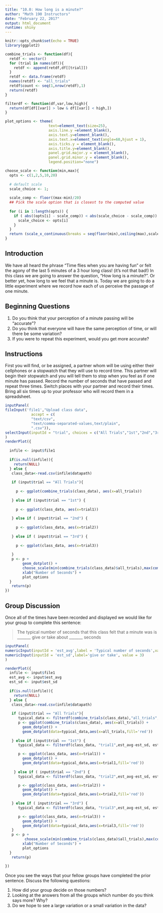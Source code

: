 ```yaml
---
title: "10.0: How long is a minute?"
author: "Math 190 Instructors"
date: "February 22, 2017"
output: html_document
runtime: shiny
---
```


```r
knitr::opts_chunk$set(echo = TRUE)
library(ggplot2)

combine_trials <- function(df){
  retdf <- vector()
  for (trial in names(df)){
    retdf <- append(retdf,df[[trial]])
  }
  retdf <- data.frame(retdf)
  names(retdf) <- "all_trials"
  retdf$count <- seq(1,nrow(retdf),1)
  return(retdf)
}

filterdf <- function(df,var,low,high){
  return(df[df[[var]] > low & df[[var]] < high,])
}

plot_options <- theme(
                    text=element_text(size=25),
                    axis.line.y =element_blank(),
                    axis.text.y=element_blank(),
                    axis.text.x=element_text(angle=60,hjust = 1),
                    axis.ticks.y = element_blank(),
                    axis.title.y=element_blank(),
                    panel.grid.major.y = element_blank(),
                    panel.grid.minor.y = element_blank(),
                    legend.position="none")

choose_scale <- function(min,max){
  opts <- c(1,2,5,10,20)
  
  # default scale
  scale_choice <- 1;
  
  scale_comp <- floor((max-min)/20)
  ## Pick the scale option that is closest to the computed value
  
  for (i in 1:length(opts)) {
    if ( abs((opts[i] - scale_comp)) < abs(scale_choice - scale_comp)) {
      scale_choice <- opts[i] 
    }
  }
  return (scale_x_continuous(breaks = seq(floor(min),ceiling(max),scale_choice)))
}
```
## Introduction

We have all heard the phrase "Time flies when you are having fun" or felt the agony of the last 5 minutes of a 3 hour long class! (it's not that bad!) In this class we are going to answer the question, "How long is a minute?". Or better yet, how long to we feel that a minute is. Today we are going to do a little experiment where we record how each of us perceive the passage of one minute. 

## Beginning Questions

  1) Do you think that your perception of a minute passing will be "accurate"?
  2) Do you think that everyone will have the same perception of time, or will there be some variation?
  3) If you were to repeat this experiment, would you get more accurate?

## Instructions

First you will find, or be assigned, a partner whom will be using either their cellphones or a stopwatch that they will use to record time. This partner will begin their stopwatch and you will tell them to stop when you feel as if one minute has passed. Record the number of seconds that have passed and repeat three times. Switch places with your partner and record their times. Bring all six times up to your professor who will record them in a spreadsheet.


```r
inputPanel(
fileInput('file1',"Upload class data",
            accept = c(
            "text/csv",
            "text/comma-separated-values,text/plain",
            ".csv")),
selectInput(inputId = "trial", choices = c("All Trials","1st","2nd","3rd"),label = "Trials")
)
renderPlot({
  
  infile <- input$file1
  
  if(is.null(infile)){
    return(NULL)
  } else {
   class_data<-read.csv(infile$datapath)
   
   if (input$trial == "All Trials"){
     
     p <- ggplot(combine_trials(class_data), aes(x=all_trials))
     
   } else if (input$trial == "1st") {
     
     p <- ggplot(class_data, aes(x=trial1))
     
   } else if ( input$trial == "2nd") {
     
     p <- ggplot(class_data, aes(x=trial2))
     
   } else if ( input$trial == "3rd") {
     
     p <- ggplot(class_data, aes(x=trial3))
     
   }
   p <- p +
        geom_dotplot() +
        choose_scale(min(combine_trials(class_data)$all_trials),max(combine_trials(class_data)$all_trials)) +
        xlab("Number of Seconds") + 
        plot_options
  } 
   return(p)
})

```

## Group Discussion

Once all of the times have been recorded and displayed we would like for your group to complete this sentence:

>The typical number of seconds that this class felt that a minute was is _______ give or take about _______ seconds

```r
inputPanel(
numericInput(inputId = 'est_avg',label = 'Typical number of seconds',value = 60),
numericInput(inputId = 'est_sd',label='give or take', value = 3)
)

renderPlot({
  infile <- input$file1
  est_avg <- input$est_avg
  est_sd <- input$est_sd
  
  if(is.null(infile)){
    return(NULL)
  } else {
   class_data<-read.csv(infile$datapath)
   
   if (input$trial == "All Trials"){
      typical_data <- filterdf(combine_trials(class_data),"all_trials", est_avg-est_sd, est_avg + est_sd)
      p <- ggplot(combine_trials(class_data), aes(x=all_trials)) + 
        geom_dotplot() +
        geom_dotplot(data=typical_data,aes(x=all_trials,fill='red'))
     
   } else if (input$trial == "1st") {
      typical_data <- filterdf(class_data, "trial1",est_avg-est_sd, est_avg + est_sd)

      p <- ggplot(class_data, aes(x=trial1)) +
        geom_dotplot() +
        geom_dotplot(data=typical_data,aes(x=trial1,fill='red'))
   
    } else if ( input$trial == "2nd") {
      typical_data <- filterdf(class_data, "trial2",est_avg-est_sd, est_avg + est_sd)

      p <- ggplot(class_data, aes(x=trial2)) +
        geom_dotplot() +
        geom_dotplot(data=typical_data,aes(x=trial2,fill='red'))
     
   } else if ( input$trial == "3rd") {
      typical_data <- filterdf(class_data, "trial3",est_avg-est_sd, est_avg + est_sd)

      p <- ggplot(class_data, aes(x=trial3)) +
        geom_dotplot() +
        geom_dotplot(data=typical_data,aes(x=trial3,fill='red'))
   }
   p <- p +
         choose_scale(min(combine_trials(class_data)$all_trials),max(combine_trials(class_data)$all_trials)) +
        xlab("Number of Seconds") +
        plot_options
  } 
   return(p)
   
})

```

Once you see the ways that your fellow groups have completed the prior sentence. Discuss the following questions:

1) How did your group decide on those numbers? 
2) Looking at the answers from all the groups which number do you think says more? Why?  
3) Do we hope to see a large variation or a small variation in the data?  